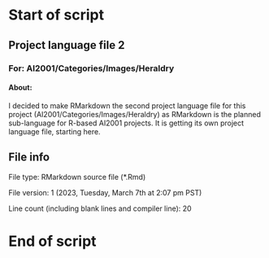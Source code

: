 # Start of script

## Project language file 2

### For: AI2001/Categories/Images/Heraldry

#### About:

I decided to make RMarkdown the second project language file for this project (AI2001/Categories/Images/Heraldry) as RMarkdown is the planned sub-language for R-based AI2001 projects. It is getting its own project language file, starting here.

## File info

File type: RMarkdown source file (*.Rmd)

File version: 1 (2023, Tuesday, March 7th at 2:07 pm PST)

Line count (including blank lines and compiler line): 20

# End of script
